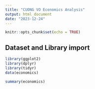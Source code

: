 ```yaml
---
title: "CUONG VO Economics Analysis"
output: html_document
date: "2023-12-24"
---
```


```r
knitr::opts_chunk$set(echo = TRUE)
```

## Dataset and Library import

``` r
library(ggplot2)
library(dplyr)
library(tidyr)
data(economics)
```

``` r
summary(economics)
```